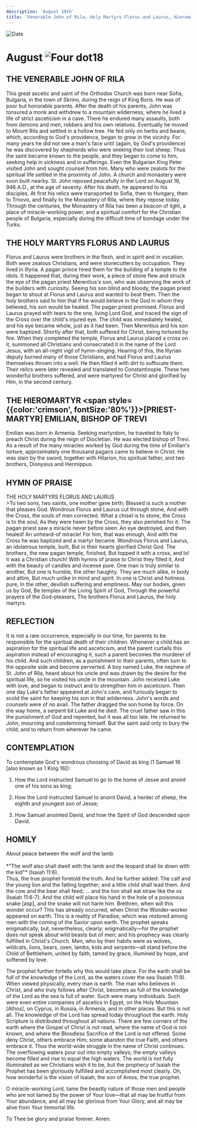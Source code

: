 ```yaml
---
description: 'August 18th'
title: 'Venerable John of Rila, Holy Martyrs Florus and Laurus, Hieromartyr Emilian, Bishop of Trevi'
---
```


<CustomPaginator />
<RunningHead />

<Image src="/title-imprint.png" height={68} width={50} alt="Date" className="title-imprint"/>

# <div id="date">August <Image className="four-dot" src="/four-dot.png" height={15} width={15} alt="Four dot" />18</div>

## THE VENERABLE JOHN OF RILA

This great ascetic and saint of the Orthodox Church was born near Sofia, Bulgaria, in the town of Skrino, during the reign of King Boris. He was of poor but honorable parents. After the death of his parents, John was tonsured a monk and withdrew to a mountain wilderness, where he lived a life of strict asceticism in a cave. There he endured many assaults, both from demons and men, robbers and his own relatives. Eventually he moved to Mount Rila and settled in a hollow tree. He fed only on herbs and beans, which, according to God's providence, began to grow in the vicinity. For many years he did not see a man's face until (again, by God's providence) he was discovered by shepherds who were seeking their lost sheep. Thus the saint became known to the people, and they began to come to him, seeking help in sickness and in sufferings. Even the Bulgarian King Peter visited John and sought counsel from him. Many who were zealots for the spiritual life settled in the proximity of John.  A church and monastery were soon built nearby. St. John reposed peacefully in the Lord on August 18, 946 A.D., at the age of seventy. After his death, he appeared to his disciples. At first his relics were transported to Sofia, then to Hungary, then to Trnovo, and finally to the Monastery of Rila, where they repose today. Through the centuries, the Monastery of Rila has been a beacon of light, a place of miracle-working power, and a spiritual comfort for the Christian people of Bulgaria, especially during the difficult time of bondage under the Turks.

## THE HOLY MARTYRS FLORUS AND LAURUS

Florus and Laurus were brothers in the flesh, and in spirit and in vocation. Both were zealous Christians, and were stonecutters by occupation. They lived in Illyria. A pagan prince hired them for the building of a temple to the idols. It happened that, during their work, a piece of stone flew and struck the eye of the pagan priest Merentius's son, who was observing the work of the builders with curiosity. Seeing his son blind and bloody, the pagan priest began to shout at Florus and Laurus and wanted to beat them. Then the holy brothers said to him that if he would believe in the God in whom they believed, his son would be healed. The pagan priest promised. Florus and Laurus prayed with tears to the one, living Lord God, and traced the sign of the Cross over the child's injured eye. The child was immediately healed, and his eye became whole, just as it had been. Then Merentius and his son were baptized. Shortly after that, both suffered for Christ, being tortured by fire. When they completed the temple, Florus and Laurus placed a cross on it, summoned all Christians and consecrated it in the name of the Lord Jesus, with an all-night vigil of hymn-singing. Hearing of this, the Illyrian deputy burned many of those Christians, and had Florus and Laurus themselves thrown into a well. He then filled it with dirt to suffocate them. Their relics were later revealed and translated to Constantinople. These two wonderful brothers suffered, and were martyred for Christ and glorified by Him, in the second century.

## THE HIEROMARTYR <span style={{color:'crimson', fontSize:'80%'}}>[PRIEST-MARTYR]</span> EMILIAN, BISHOP OF TREVI

Emilian was born in Armenia. Seeking martyrdom, he traveled to Italy to preach Christ during the reign of Diocletian. He was elected bishop of Trevi. As a result of the many miracles worked by God during the time of Emilian's torture, approximately one thousand pagans came to believe in Christ. He was slain by the sword, together with Hilarion, his spiritual father, and two brothers, Dionysius and Hermippus.


## HYMN OF PRAISE
<div style={{textAlign:'center', color:'crimson', fontWeight:'bold'}}>
THE HOLY MARTYRS FLORUS AND LAURUS
</div>
>To two sons, two saints, one mother gave birth;  
Blessed is such a mother that pleases God.  
Wondrous Florus and Laurus cut through stone,  
And with the Cross, the souls of men corrected.  
What a chisel is to stone, the Cross is to the soul;  
As they were hewn by the Cross, they also perished for it.  
The pagan priest saw a miracle never before seen:  
An eye destroyed, and then healed!  
An unheard-of miracle! For him, that was enough,  
And with the Cross he was baptized and a martyr became.  
Wondrous Florus and Laurus, an idolatrous temple, built,  
But in their hearts glorified Christ God.  
The brothers, the new pagan temple, finished,  
But topped it with a cross, and lo! it was a Christian church!  
With hymns of praise to Christ they filled it,  
And with the beauty of candles and incense pure.  
One man is truly similar to another,  
But one is humble, the other haughty.  
They are much alike, in body and attire,  
But much unlike in mind and spirit.  
In one is Christ and holiness pure,  
In the other, devilish suffering and emptiness.  
May our bodies, given us by God,  
Be temples of the Living Spirit of God,  
Through the powerful prayers of the God-pleasers,  
The brothers Florus and Laurus, the holy martyrs.  


## REFLECTION

It is not a rare occurrence, especially in our time, for parents to be responsible for the spiritual death of their children. Whenever a child has an aspiration for the spiritual life and asceticism, and the parent curtails this aspiration instead of encouraging it, such a parent becomes the murderer of his child. And such children, as a punishment to their parents, often turn to the opposite side and become perverted. A boy named Luke, the nephew of St. John of Rila, heard about his uncle and was drawn by the desire for the spiritual life, so he visited his uncle in the mountain. John received Luke with love, and began to instruct and to strengthen him in asceticism. Then one day Luke's father appeared at John's cave, and furiously began to scold the saint for keeping his son in that wilderness. John's words and counsels were of no avail. The father dragged the son home by force. On the way home, a serpent bit Luke and he died. The cruel father saw in this the punishment of God and repented, but it was all too late. He returned to John, mourning and condemning himself. But the saint said only to bury the child, and to return from wherever he came.


## CONTEMPLATION

To contemplate God's wondrous choosing of David as king (1 Samuel 16 [also known as 1 King 16]):

1. How the Lord instructed Samuel to go to the home of Jesse and anoint one of his sons as king;

2. How the Lord instructed Samuel to anoint David, a herder of sheep, the eighth and youngest son of Jesse;

3. How Samuel anointed David, and how the Spirit of God descended upon David.


## HOMILY
<div style={{textAlign:'center', color:'crimson', fontWeight:'bold'}}>
About peace between the wolf and the lamb
</div>
<br />
<div style={{textAlign:'right'}}>
*"The wolf also shall dwell with the lamb and the leopard shall lie down with the kid"* (Isaiah 11:6).
</div>
Thus, the true prophet foretold the truth. And he further added: The calf and the young lion and the fatling together; and a little child shall lead them. And the cow and the bear shall feed; … and the lion shall eat straw like the ox (Isaiah 11:6-7). And the child will place his hand in the hole of a poisonous snake [asp], and the snake will not harm him. Brethren, when will this wonder occur? This has already occurred, when Christ the Wonder-worker appeared on earth. This is a reality of Paradise, which was restored among men with the coming of the Savior upon earth. The prophet speaks enigmatically, but, nevertheless, clearly; enigmatically—for the prophet does not speak about wild beasts but of men; and his prophecy was clearly fulfilled in Christ's Church. Men, who by their habits were as wolves, wildcats, lions, bears, oxen, lambs, kids and serpents—all stand before the Child of Bethlehem, united by faith, tamed by grace, illumined by hope, and softened by love.

The prophet further fortells why this would take place. For the earth shall be full of the knowledge of the Lord, as the waters cover the sea (Isaiah 11:9). When viewed physically, every man is earth. The man who believes in Christ, and who truly follows after Christ, becomes as full of the knowledge of the Lord as the sea is full of water. Such were many individuals. Such were even entire companies of ascetics in Egypt, on the Holy Mountain [Athos], on Cyprus, in Russia, in Armenia, and in other places. But this is not all. The knowledge of the Lord has spread today throughout the earth. Holy Scripture is distributed throughout all nations. There are few corners of the earth where the Gospel of Christ is not read, where the name of God is not known, and where the Bloodless Sacrifice of the Lord is not offered. Some deny Christ, others embrace Him; some abandon the true Faith, and others embrace it. Thus the world-wide struggle in the name of Christ continues. The overflowing waters pour out into empty valleys; the empty valleys become filled and rise to equal the high waters. The world is not fully illuminated as we Christians wish it to be, but the prophecy of Isaiah the Prophet has been gloriously fulfilled and accomplished most clearly. Oh, how wonderful is the vision of Isaiah, the son of Amos, the true prophet.

O miracle-working Lord, tame the beastly nature of those men and people who are not tamed by the power of Your love—that all may be fruitful from Your abundance, and all may be glorious from Your Glory, and all may be alive from Your Immortal life.

To Thee be glory and praise forever. Amen.